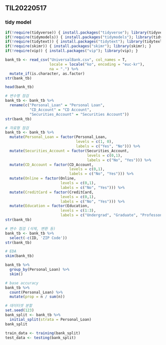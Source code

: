 ## TIL20220517

### tidy model

```R
if(!require(tidyverse)) { install.packages("tidyverse"); library(tidyverse); }
if(!require(tidymodels)) { install.packages("tidymodels"); library(tidymodels); }
if(!require(tidytext)) { install.packages("tidytext"); library(tidytext); }
if(!require(skimr)) { install.packages("skimr"); library(skimr); }
if(!require(vip)) { install.packages("vip"); library(vip); }
```

```R
bank_tb <- read_csv("UniversalBank.csv", col_names = T,
                    locale = locale("ko", encoding = "euc-kr"),
                    na = ".") %>% 
  mutate_if(is.character, as.factor) 
str(bank_tb)
```

```R
head(bank_tb)
```

```R
# 변수명 점검
bank_tb <- bank_tb %>% 
  rename(c("Personal_Loan" = "Personal Loan",
           "CD_Account" = "CD Account",
           "Securities_Account" = "Securities Account"))
str(bank_tb)
```

```R
# 자료형 점검
bank_tb <- bank_tb %>% 
  mutate(Personal_Loan = factor(Personal_Loan,
                                levels = c(1, 0),
                                labels = c("Yes", "No"))) %>% 
  mutate(Securities_Account = factor(Securities_Account,
                                     levels = c(0,1),
                                     labels = c("No", "Yes"))) %>% 
  mutate(CD_Account = factor(CD_Account, 
                             levels = c(0,1),
                             labels = c("No", "Yes"))) %>% 
  mutate(Online = factor(Online, 
                         levels = c(0,1),
                         labels = c("No", "Yes"))) %>% 
  mutate(CreditCard = factor(CreditCard, 
                         levels = c(0,1),
                         labels = c("No", "Yes"))) %>%
  mutate(Education = factor(Education, 
                         levels = c(1:3),
                         labels = c("Undergrad", "Graduate", "Professonal")))
str(bank_tb)  
```

```R
# 변수 점검 (삭제, 변환 등)
bank_tb <- bank_tb %>% 
  select(-c(ID, 'ZIP Code'))
str(bank_tb)
```

```R
# EDA
skim(bank_tb)
```

```R
bank_tb %>% 
  group_by(Personal_Loan) %>% 
  skim()
```

```R
# base accuracy
bank_tb %>% 
  count(Personal_Loan) %>% 
  mutate(prop = n / sum(n))
```

```R
# 데이터셋 분할
set.seed(123)
bank_split <- bank_tb %>% 
  initial_split(strata = Personal_Loan)
bank_split
```

```R
train_data <- training(bank_split)
test_data <- testing(bank_split)
```

